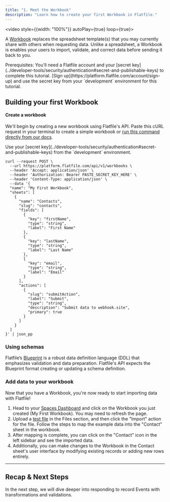 ```yaml
---
title: "1. Meet the Workbook"
description: "Learn how to create your first Workbook in Flatfile."
---
```


<video style={{width: "100%"}} autoPlay={true} loop={true}>
 <source src="https://videos.ctfassets.net/hjneo4qi4goj/63dlrcN48dWeAbl05SJ25k/642a5c954887c5bb7fc1b32fb88ab0ca/homepage_header_video-01.mp4" type="video/mp4"/>
</video>

A <Tooltip tip="Workbooks are analogous to a database... Click for more">[Workbook](https://flatfileinc.mintlify.dev/docs/concepts/workbooks)</Tooltip> replaces the spreadsheet template(s) that you may currently share with others when requesting data. Unlike a spreadsheet, a Workbook is enables your users to import, validate, and correct data before sending it back to you.

<Info>
Prerequisites: You'll need a Flatfile account and your [secret key](../developer-tools/security/authentication#secret-and-publishable-keys) to complete this tutorial. <Tooltip tip="Create an account">[Sign up](https://platform.flatfile.com/account/sign-up)</Tooltip> and use the secret key from your `development` environment for this tutorial.
</Info>

## Building your first Workbook

#### Create a workbook 

We'll begin by creating a new workbook using Flatfile's API. Paste this cURL request in your terminal to create a simple workbook or <Tooltip tip="Create a Sample Workbook">[run this command directly from our docs](https://flatfile.stoplight.io/docs/v10/tjt005wdogklo-create-a-sample-workbook)</Tooltip>.

<Tip>
Use your <Tooltip tip="Secure server side key... Click for more">[secret key](../developer-tools/security/authentication#secret-and-publishable-keys)</Tooltip> from the `development` environment.
</Tip>

```shell Shell / cURL
curl --request POST \
  --url https://platform.flatfile.com/api/v1/workbooks \
  --header 'Accept: application/json' \
  --header 'Authorization: Bearer PASTE_SECRET_KEY_HERE' \
  --header 'Content-Type: application/json' \
  --data '{
  "name": "My First Workbook",
  "sheets": [
    {
      "name": "Contacts",
      "slug": "contacts",
      "fields": [
        {
          "key": "firstName",
          "type": "string",
          "label": "First Name"
        },
        {
          "key": "lastName",
          "type": "string",
          "label": "Last Name"
        },
        {
          "key": "email",
          "type": "string",
          "label": "Email"
        }
      ],
      "actions": [
        {
          "slug": "submitAction",
          "label": "Submit",
          "type": "string",
          "description": "Submit data to webhook.site",
          "primary": true
        }
      ]
    }
  ]
}' | json_pp
```

### Using schemas

Flatfile’s <Tooltip tip="A powerful DDL (Data Definition Language)... Click for more">[Blueprint](../blueprint/overview)</Tooltip> is a robust data definition language (DDL) that emphasizes validation and data preparation. Flatfile's API expects the Blueprint format creating or updating a schema definition.

### Add data to your workbook

Now that you have a Workbook, you're now ready to start importing data with Flatfile! 

1. Head to your <Tooltip tip="Sign up">[Spaces Dashboard](https://platform.flatfile.com)</Tooltip> and click on 
the Workbook you just created (My First Workbook). You may need to refresh the page.
2. Upload a <Tooltip tip="Click to download test file">[test file](https://assets.ctfassets.net/hjneo4qi4goj/6I48ynsesoL1s1YhPK8Pvx/1d5ed30534c1ef44166d440a08612621/getting-started.csv)</Tooltip> in the Files section, and then click the "Import" action for the file. Follow the steps to map the example data into the "Contact" sheet in the workbook. 
3. After mapping is complete, you can click on the "Contact" icon in the left sidebar and see the imported data. 
4. Additionally, you can make changes to the Workbook in the Contact sheet's user interface by modifying existing records or adding new rows entirely.

---

## Recap & Next Steps

In the next step, we will dive deeper into responding to record Events with transformations and validations.
